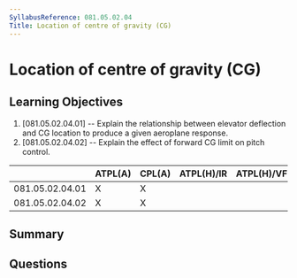 ```yaml
---
SyllabusReference: 081.05.02.04
Title: Location of centre of gravity (CG)
---
```


# Location of centre of gravity (CG)

## Learning Objectives

1. [081.05.02.04.01] -- Explain the relationship between elevator deflection and
   CG location to produce a given aeroplane response.
2. [081.05.02.04.02] -- Explain the effect of forward CG limit on pitch control.

|                 | ATPL(A) | CPL(A) | ATPL(H)/IR | ATPL(H)/VFR | CPL(H) | IR  | CBIR(A) |
| --------------- | ------- | ------ | ---------- | ----------- | ------ | --- | ------- |
| 081.05.02.04.01 | X       | X      |            |             |        |     |         |
| 081.05.02.04.02 | X       | X      |            |             |        |     |         |

## Summary

## Questions
